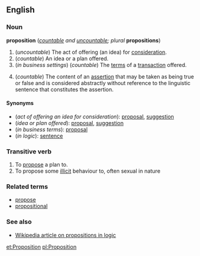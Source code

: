 ==English==
===Noun===
'''proposition''' (''[[countable]] and [[uncountable]]; plural'' '''propositions''')

#(''uncountable'') The act of offering (an idea) for [[consideration]].
#(''countable'') An idea or a plan offered.
#(''in business settings'') (''countable'') The [[terms]] of a [[transaction]] offered.
#{{logic}} (''countable'') The content of an [[assertion]] that may be taken as being true or false and is considered abstractly without reference to the linguistic sentence that constitutes the assertion.

====Synonyms====
*(''act of offering an idea for consideration''): [[proposal]], [[suggestion]]
*(''idea or plan offered''): [[proposal]], [[suggestion]]
*(''in business terms''): [[proposal]]
*(''in logic''): [[sentence]]

===Transitive verb===
{{en-infl-reg-consonant|proposition||}}

#To [[propose]] a plan to.
#To propose some [[illicit]] behaviour to, often sexual in nature

===Related terms===
*[[propose]]
*[[propositional]]

===See also===
*[[w:proposition|Wikipedia article on propositions in logic]]

[[et:Proposition]]
[[pl:Proposition]]